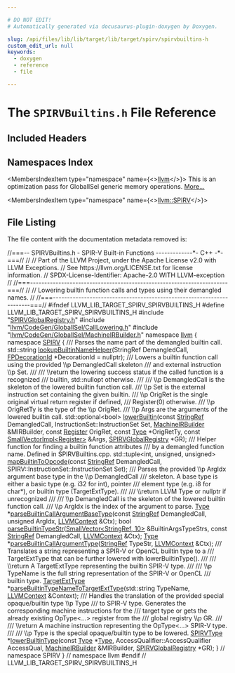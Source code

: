 ```yaml
---

# DO NOT EDIT!
# Automatically generated via docusaurus-plugin-doxygen by Doxygen.

slug: /api/files/lib/lib/target/lib/target/spirv/spirvbuiltins-h
custom_edit_url: null
keywords:
  - doxygen
  - reference
  - file

---
```





# The `SPIRVBuiltins.h` File Reference

<DoxygenPage pluginConfig={pluginConfig}>



## Included Headers

<IncludesList>
<IncludesListItem
  filePath="SPIRVGlobalRegistry.h"
  permalink="/docs/api/files/lib/lib/target/lib/target/spirv/spirvglobalregistry-h"
  isLocal="true" />
<IncludesListItem
  filePath="llvm/CodeGen/GlobalISel/CallLowering.h"
  permalink="/docs/api/files/include/include/llvm/include/llvm/codegen/include/llvm/codegen/globalisel/calllowering-h"
  isLocal="true" />
<IncludesListItem
  filePath="llvm/CodeGen/GlobalISel/MachineIRBuilder.h"
  permalink="/docs/api/files/include/include/llvm/include/llvm/codegen/include/llvm/codegen/globalisel/machineirbuilder-h"
  isLocal="true" />
</IncludesList>

## Namespaces Index

<MembersIndex>

<MembersIndexItem
  type="namespace"
  name={<><a href="/docs/api/namespaces/llvm">llvm</a></>}>
This is an optimization pass for GlobalISel generic memory operations. <a href="/docs/api/namespaces/llvm/#details">More...</a>
</MembersIndexItem>

<MembersIndexItem
  type="namespace"
  name={<><a href="/docs/api/namespaces/llvm/spirv">llvm::SPIRV</a></>}>
</MembersIndexItem>

</MembersIndex>


## File Listing

The file content with the documentation metadata removed is:

<ProgramListing>

<Link id="l00001" /><CodeLine lineNumber="1"><Highlight kind="comment">//===-- SPIRVBuiltins.h - SPIR-V Built-in Functions -------------&#42;- C++ -&#42;-===//</Highlight><Highlight kind="normal"></Highlight></CodeLine>
<Link id="l00002" /><CodeLine lineNumber="2"><Highlight kind="normal"></Highlight><Highlight kind="comment">//</Highlight><Highlight kind="normal"></Highlight></CodeLine>
<Link id="l00003" /><CodeLine lineNumber="3"><Highlight kind="normal"></Highlight><Highlight kind="comment">// Part of the LLVM Project, under the Apache License v2.0 with LLVM Exceptions.</Highlight><Highlight kind="normal"></Highlight></CodeLine>
<Link id="l00004" /><CodeLine lineNumber="4"><Highlight kind="normal"></Highlight><Highlight kind="comment">// See https://llvm.org/LICENSE.txt for license information.</Highlight><Highlight kind="normal"></Highlight></CodeLine>
<Link id="l00005" /><CodeLine lineNumber="5"><Highlight kind="normal"></Highlight><Highlight kind="comment">// SPDX-License-Identifier: Apache-2.0 WITH LLVM-exception</Highlight><Highlight kind="normal"></Highlight></CodeLine>
<Link id="l00006" /><CodeLine lineNumber="6"><Highlight kind="normal"></Highlight><Highlight kind="comment">//</Highlight><Highlight kind="normal"></Highlight></CodeLine>
<Link id="l00007" /><CodeLine lineNumber="7"><Highlight kind="normal"></Highlight><Highlight kind="comment">//===----------------------------------------------------------------------===//</Highlight><Highlight kind="normal"></Highlight></CodeLine>
<Link id="l00008" /><CodeLine lineNumber="8"><Highlight kind="normal"></Highlight><Highlight kind="comment">//</Highlight><Highlight kind="normal"></Highlight></CodeLine>
<Link id="l00009" /><CodeLine lineNumber="9"><Highlight kind="normal"></Highlight><Highlight kind="comment">// Lowering builtin function calls and types using their demangled names.</Highlight><Highlight kind="normal"></Highlight></CodeLine>
<Link id="l00010" /><CodeLine lineNumber="10"><Highlight kind="normal"></Highlight><Highlight kind="comment">//</Highlight><Highlight kind="normal"></Highlight></CodeLine>
<Link id="l00011" /><CodeLine lineNumber="11"><Highlight kind="normal"></Highlight><Highlight kind="comment">//===----------------------------------------------------------------------===//</Highlight><Highlight kind="normal"></Highlight></CodeLine>
<Link id="l00012" /><CodeLine lineNumber="12"><Highlight kind="normal"></Highlight></CodeLine>
<Link id="l00013" /><CodeLine lineNumber="13"><Highlight kind="normal"></Highlight><Highlight kind="preprocessor">#ifndef LLVM&#95;LIB&#95;TARGET&#95;SPIRV&#95;SPIRVBUILTINS&#95;H</Highlight><Highlight kind="normal"></Highlight></CodeLine>
<Link id="l00014" /><CodeLine lineNumber="14"><Highlight kind="normal"></Highlight><Highlight kind="preprocessor">#define LLVM&#95;LIB&#95;TARGET&#95;SPIRV&#95;SPIRVBUILTINS&#95;H</Highlight><Highlight kind="normal"></Highlight></CodeLine>
<Link id="l00015" /><CodeLine lineNumber="15"><Highlight kind="normal"></Highlight></CodeLine>
<Link id="l00016" /><CodeLine lineNumber="16"><Highlight kind="normal"></Highlight><Highlight kind="preprocessor">#include &quot;<a href="/docs/api/files/lib/lib/target/lib/target/spirv/spirvglobalregistry-h">SPIRVGlobalRegistry.h</a>&quot;</Highlight><Highlight kind="normal"></Highlight></CodeLine>
<Link id="l00017" /><CodeLine lineNumber="17"><Highlight kind="normal"></Highlight><Highlight kind="preprocessor">#include &quot;<a href="/docs/api/files/include/include/llvm/include/llvm/codegen/include/llvm/codegen/globalisel/calllowering-h">llvm/CodeGen/GlobalISel/CallLowering.h</a>&quot;</Highlight><Highlight kind="normal"></Highlight></CodeLine>
<Link id="l00018" /><CodeLine lineNumber="18"><Highlight kind="normal"></Highlight><Highlight kind="preprocessor">#include &quot;<a href="/docs/api/files/include/include/llvm/include/llvm/codegen/include/llvm/codegen/globalisel/machineirbuilder-h">llvm/CodeGen/GlobalISel/MachineIRBuilder.h</a>&quot;</Highlight><Highlight kind="normal"></Highlight></CodeLine>
<Link id="l00019" /><CodeLine lineNumber="19"><Highlight kind="normal"></Highlight></CodeLine>
<Link id="l00020" /><CodeLine lineNumber="20"><Highlight kind="normal"></Highlight><Highlight kind="keyword">namespace </Highlight><Highlight kind="normal"><a href="/docs/api/namespaces/llvm">llvm</a> &#123;</Highlight></CodeLine>
<Link id="l00021" /><CodeLine lineNumber="21"><Highlight kind="normal"></Highlight><Highlight kind="keyword">namespace </Highlight><Highlight kind="normal"><a href="/docs/api/namespaces/llvm/spirv">SPIRV</a> &#123;</Highlight><Highlight kind="comment"></Highlight></CodeLine>
<Link id="l00022" /><CodeLine lineNumber="22"><Highlight kind="comment">/// Parses the name part of the demangled builtin call.</Highlight><Highlight kind="normal"></Highlight></CodeLine>
<Link id="l00023" /><CodeLine lineNumber="23"><Highlight kind="normal">std::string <a href="/docs/api/namespaces/llvm/spirv/#a1f67f9d068986121afe18f99677d1687">lookupBuiltinNameHelper</a>(StringRef DemangledCall,</Highlight></CodeLine>
<Link id="l00024" /><CodeLine lineNumber="24"><Highlight kind="normal">                                    <a href="/docs/api/namespaces/llvm/#a41a73ec33e21dcd539a96251529dc3e9">FPDecorationId</a> &#42;DecorationId = </Highlight><Highlight kind="keyword">nullptr</Highlight><Highlight kind="normal">);</Highlight><Highlight kind="comment"></Highlight></CodeLine>
<Link id="l00025" /><CodeLine lineNumber="25"><Highlight kind="comment">/// Lowers a builtin function call using the provided \\p DemangledCall skeleton</Highlight></CodeLine>
<Link id="l00026" /><CodeLine lineNumber="26"><Highlight kind="comment">/// and external instruction \\p Set.</Highlight></CodeLine>
<Link id="l00027" /><CodeLine lineNumber="27"><Highlight kind="comment">///</Highlight></CodeLine>
<Link id="l00028" /><CodeLine lineNumber="28"><Highlight kind="comment">/// \\return the lowering success status if the called function is a recognized</Highlight></CodeLine>
<Link id="l00029" /><CodeLine lineNumber="29"><Highlight kind="comment">/// builtin, std::nullopt otherwise.</Highlight></CodeLine>
<Link id="l00030" /><CodeLine lineNumber="30"><Highlight kind="comment">///</Highlight></CodeLine>
<Link id="l00031" /><CodeLine lineNumber="31"><Highlight kind="comment">/// \\p DemangledCall is the skeleton of the lowered builtin function call.</Highlight></CodeLine>
<Link id="l00032" /><CodeLine lineNumber="32"><Highlight kind="comment">/// \\p Set is the external instruction set containing the given builtin.</Highlight></CodeLine>
<Link id="l00033" /><CodeLine lineNumber="33"><Highlight kind="comment">/// \\p OrigRet is the single original virtual return register if defined,</Highlight></CodeLine>
<Link id="l00034" /><CodeLine lineNumber="34"><Highlight kind="comment">/// Register(0) otherwise.</Highlight></CodeLine>
<Link id="l00035" /><CodeLine lineNumber="35"><Highlight kind="comment">/// \\p OrigRetTy is the type of the \\p OrigRet.</Highlight></CodeLine>
<Link id="l00036" /><CodeLine lineNumber="36"><Highlight kind="comment">/// \\p Args are the arguments of the lowered builtin call.</Highlight><Highlight kind="normal"></Highlight></CodeLine>
<Link id="l00037" /><CodeLine lineNumber="37" lineLink="/docs/api/namespaces/llvm/spirv/#a629ecd8b62d92369a14fe3d5894380be"><Highlight kind="normal">std::optional&lt;bool&gt; <a href="/docs/api/namespaces/llvm/spirv/#aa4175e495404e2fa9c8236262d7aae09">lowerBuiltin</a>(</Highlight><Highlight kind="keyword">const</Highlight><Highlight kind="normal"> <a href="/docs/api/classes/llvm/stringref">StringRef</a> DemangledCall,</Highlight></CodeLine>
<Link id="l00038" /><CodeLine lineNumber="38"><Highlight kind="normal">                                 InstructionSet::InstructionSet Set,</Highlight></CodeLine>
<Link id="l00039" /><CodeLine lineNumber="39"><Highlight kind="normal">                                 <a href="/docs/api/classes/llvm/machineirbuilder">MachineIRBuilder</a> &amp;MIRBuilder,</Highlight></CodeLine>
<Link id="l00040" /><CodeLine lineNumber="40"><Highlight kind="normal">                                 </Highlight><Highlight kind="keyword">const</Highlight><Highlight kind="normal"> <a href="/docs/api/classes/llvm/register">Register</a> OrigRet, </Highlight><Highlight kind="keyword">const</Highlight><Highlight kind="normal"> <a href="/docs/api/classes/llvm/type">Type</a> &#42;OrigRetTy,</Highlight></CodeLine>
<Link id="l00041" /><CodeLine lineNumber="41"><Highlight kind="normal">                                 </Highlight><Highlight kind="keyword">const</Highlight><Highlight kind="normal"> <a href="/docs/api/classes/llvm/smallvectorimpl">SmallVectorImpl&lt;Register&gt;</a> &amp;Args,</Highlight></CodeLine>
<Link id="l00042" /><CodeLine lineNumber="42"><Highlight kind="normal">                                 <a href="/docs/api/classes/llvm/spirvglobalregistry">SPIRVGlobalRegistry</a> &#42;GR);</Highlight></CodeLine>
<Link id="l00043" /><CodeLine lineNumber="43"><Highlight kind="normal"></Highlight><Highlight kind="comment"></Highlight></CodeLine>
<Link id="l00044" /><CodeLine lineNumber="44"><Highlight kind="comment">/// Helper function for finding a builtin function attributes</Highlight></CodeLine>
<Link id="l00045" /><CodeLine lineNumber="45"><Highlight kind="comment">/// by a demangled function name. Defined in SPIRVBuiltins.cpp.</Highlight><Highlight kind="normal"></Highlight></CodeLine>
<Link id="l00046" /><CodeLine lineNumber="46"><Highlight kind="normal">std::tuple&lt;int, unsigned, unsigned&gt;</Highlight></CodeLine>
<Link id="l00047" /><CodeLine lineNumber="47"><Highlight kind="normal"><a href="/docs/api/namespaces/llvm/spirv/#a5a0637aca1d829036e748915f7c6f306">mapBuiltinToOpcode</a>(</Highlight><Highlight kind="keyword">const</Highlight><Highlight kind="normal"> <a href="/docs/api/classes/llvm/stringref">StringRef</a> DemangledCall,</Highlight></CodeLine>
<Link id="l00048" /><CodeLine lineNumber="48"><Highlight kind="normal">                   SPIRV::InstructionSet::InstructionSet Set);</Highlight></CodeLine>
<Link id="l00049" /><CodeLine lineNumber="49"><Highlight kind="normal"></Highlight><Highlight kind="comment"></Highlight></CodeLine>
<Link id="l00050" /><CodeLine lineNumber="50"><Highlight kind="comment">/// Parses the provided \\p ArgIdx argument base type in the \\p DemangledCall</Highlight></CodeLine>
<Link id="l00051" /><CodeLine lineNumber="51"><Highlight kind="comment">/// skeleton. A base type is either a basic type (e.g. i32 for int), pointer</Highlight></CodeLine>
<Link id="l00052" /><CodeLine lineNumber="52"><Highlight kind="comment">/// element type (e.g. i8 for char&#42;), or builtin type (TargetExtType).</Highlight></CodeLine>
<Link id="l00053" /><CodeLine lineNumber="53"><Highlight kind="comment">///</Highlight></CodeLine>
<Link id="l00054" /><CodeLine lineNumber="54"><Highlight kind="comment">/// \\return LLVM Type or nullptr if unrecognized</Highlight></CodeLine>
<Link id="l00055" /><CodeLine lineNumber="55"><Highlight kind="comment">///</Highlight></CodeLine>
<Link id="l00056" /><CodeLine lineNumber="56"><Highlight kind="comment">/// \\p DemangledCall is the skeleton of the lowered builtin function call.</Highlight></CodeLine>
<Link id="l00057" /><CodeLine lineNumber="57"><Highlight kind="comment">/// \\p ArgIdx is the index of the argument to parse.</Highlight><Highlight kind="normal"></Highlight></CodeLine>
<Link id="l00058" /><CodeLine lineNumber="58"><Highlight kind="normal"><a href="/docs/api/classes/llvm/type">Type</a> &#42;<a href="/docs/api/namespaces/llvm/spirv/#a6a6dbec2a4e426cbd27aeca7cc4217c3">parseBuiltinCallArgumentBaseType</a>(</Highlight><Highlight kind="keyword">const</Highlight><Highlight kind="normal"> <a href="/docs/api/classes/llvm/stringref">StringRef</a> DemangledCall,</Highlight></CodeLine>
<Link id="l00059" /><CodeLine lineNumber="59"><Highlight kind="normal">                                       </Highlight><Highlight kind="keywordtype">unsigned</Highlight><Highlight kind="normal"> ArgIdx, <a href="/docs/api/classes/llvm/llvmcontext">LLVMContext</a> &amp;Ctx);</Highlight></CodeLine>
<Link id="l00060" /><CodeLine lineNumber="60"><Highlight kind="normal"></Highlight><Highlight kind="keywordtype">bool</Highlight><Highlight kind="normal"> <a href="/docs/api/namespaces/llvm/spirv/#a336063ab4c85ca7260327f7c39a64492">parseBuiltinTypeStr</a>(<a href="/docs/api/classes/llvm/smallvector">SmallVector&lt;StringRef, 10&gt;</a> &amp;BuiltinArgsTypeStrs,</Highlight></CodeLine>
<Link id="l00061" /><CodeLine lineNumber="61"><Highlight kind="normal">                         </Highlight><Highlight kind="keyword">const</Highlight><Highlight kind="normal"> <a href="/docs/api/classes/llvm/stringref">StringRef</a> DemangledCall, <a href="/docs/api/classes/llvm/llvmcontext">LLVMContext</a> &amp;Ctx);</Highlight></CodeLine>
<Link id="l00062" /><CodeLine lineNumber="62"><Highlight kind="normal"><a href="/docs/api/classes/llvm/type">Type</a> &#42;<a href="/docs/api/namespaces/llvm/spirv/#a2b864b9948ac61152a68b54bea89ea82">parseBuiltinCallArgumentType</a>(<a href="/docs/api/classes/llvm/stringref">StringRef</a> TypeStr, <a href="/docs/api/classes/llvm/llvmcontext">LLVMContext</a> &amp;Ctx);</Highlight></CodeLine>
<Link id="l00063" /><CodeLine lineNumber="63"><Highlight kind="normal"></Highlight><Highlight kind="comment"></Highlight></CodeLine>
<Link id="l00064" /><CodeLine lineNumber="64"><Highlight kind="comment">/// Translates a string representing a SPIR-V or OpenCL builtin type to a</Highlight></CodeLine>
<Link id="l00065" /><CodeLine lineNumber="65"><Highlight kind="comment">/// TargetExtType that can be further lowered with lowerBuiltinType().</Highlight></CodeLine>
<Link id="l00066" /><CodeLine lineNumber="66"><Highlight kind="comment">///</Highlight></CodeLine>
<Link id="l00067" /><CodeLine lineNumber="67"><Highlight kind="comment">/// \\return A TargetExtType representing the builtin SPIR-V type.</Highlight></CodeLine>
<Link id="l00068" /><CodeLine lineNumber="68"><Highlight kind="comment">///</Highlight></CodeLine>
<Link id="l00069" /><CodeLine lineNumber="69"><Highlight kind="comment">/// \\p TypeName is the full string representation of the SPIR-V or OpenCL</Highlight></CodeLine>
<Link id="l00070" /><CodeLine lineNumber="70"><Highlight kind="comment">/// builtin type.</Highlight><Highlight kind="normal"></Highlight></CodeLine>
<Link id="l00071" /><CodeLine lineNumber="71"><Highlight kind="normal"><a href="/docs/api/classes/llvm/targetexttype">TargetExtType</a> &#42;<a href="/docs/api/namespaces/llvm/spirv/#a9249200d14424808c822103928fe7fdc">parseBuiltinTypeNameToTargetExtType</a>(std::string TypeName,</Highlight></CodeLine>
<Link id="l00072" /><CodeLine lineNumber="72"><Highlight kind="normal">                                                   <a href="/docs/api/classes/llvm/llvmcontext">LLVMContext</a> &amp;Context);</Highlight></CodeLine>
<Link id="l00073" /><CodeLine lineNumber="73"><Highlight kind="normal"></Highlight><Highlight kind="comment"></Highlight></CodeLine>
<Link id="l00074" /><CodeLine lineNumber="74"><Highlight kind="comment">/// Handles the translation of the provided special opaque/builtin type \\p Type</Highlight></CodeLine>
<Link id="l00075" /><CodeLine lineNumber="75"><Highlight kind="comment">/// to SPIR-V type. Generates the corresponding machine instructions for the</Highlight></CodeLine>
<Link id="l00076" /><CodeLine lineNumber="76"><Highlight kind="comment">/// target type or gets the already existing OpType&lt;...&gt; register from the</Highlight></CodeLine>
<Link id="l00077" /><CodeLine lineNumber="77"><Highlight kind="comment">/// global registry \\p GR.</Highlight></CodeLine>
<Link id="l00078" /><CodeLine lineNumber="78"><Highlight kind="comment">///</Highlight></CodeLine>
<Link id="l00079" /><CodeLine lineNumber="79"><Highlight kind="comment">/// \\return A machine instruction representing the OpType&lt;...&gt; SPIR-V type.</Highlight></CodeLine>
<Link id="l00080" /><CodeLine lineNumber="80"><Highlight kind="comment">///</Highlight></CodeLine>
<Link id="l00081" /><CodeLine lineNumber="81"><Highlight kind="comment">/// \\p Type is the special opaque/builtin type to be lowered.</Highlight><Highlight kind="normal"></Highlight></CodeLine>
<Link id="l00082" /><CodeLine lineNumber="82" lineLink="/docs/api/namespaces/llvm/spirv/#aae5583a69517f4316fa4716e051265a7"><Highlight kind="normal"><a href="/docs/api/namespaces/llvm/#a8555f84b0afdf8f97a3dff75ed354ec2">SPIRVType</a> &#42;<a href="/docs/api/namespaces/llvm/spirv/#aac0431719235a7ccda58a3df4894d130">lowerBuiltinType</a>(</Highlight><Highlight kind="keyword">const</Highlight><Highlight kind="normal"> <a href="/docs/api/classes/llvm/type">Type</a> &#42;<a href="/docs/api/classes/llvm/type">Type</a>,</Highlight></CodeLine>
<Link id="l00083" /><CodeLine lineNumber="83"><Highlight kind="normal">                            AccessQualifier::AccessQualifier AccessQual,</Highlight></CodeLine>
<Link id="l00084" /><CodeLine lineNumber="84"><Highlight kind="normal">                            <a href="/docs/api/classes/llvm/machineirbuilder">MachineIRBuilder</a> &amp;MIRBuilder,</Highlight></CodeLine>
<Link id="l00085" /><CodeLine lineNumber="85"><Highlight kind="normal">                            <a href="/docs/api/classes/llvm/spirvglobalregistry">SPIRVGlobalRegistry</a> &#42;GR);</Highlight></CodeLine>
<Link id="l00086" /><CodeLine lineNumber="86"><Highlight kind="normal">&#125; </Highlight><Highlight kind="comment">// namespace SPIRV</Highlight><Highlight kind="normal"></Highlight></CodeLine>
<Link id="l00087" /><CodeLine lineNumber="87"><Highlight kind="normal">&#125; </Highlight><Highlight kind="comment">// namespace llvm</Highlight><Highlight kind="normal"></Highlight></CodeLine>
<Link id="l00088" /><CodeLine lineNumber="88"><Highlight kind="normal"></Highlight><Highlight kind="preprocessor">#endif </Highlight><Highlight kind="comment">// LLVM&#95;LIB&#95;TARGET&#95;SPIRV&#95;SPIRVBUILTINS&#95;H</Highlight><Highlight kind="normal"></Highlight></CodeLine>

</ProgramListing>


</DoxygenPage>
